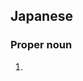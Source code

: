 ==Japanese==
{{ja-kanjitab|のり|ゆき}}

===Proper noun===
{{ja-pos|proper|のりゆき}}

# {{given name|male|lang=ja|sort=のりゆき}}